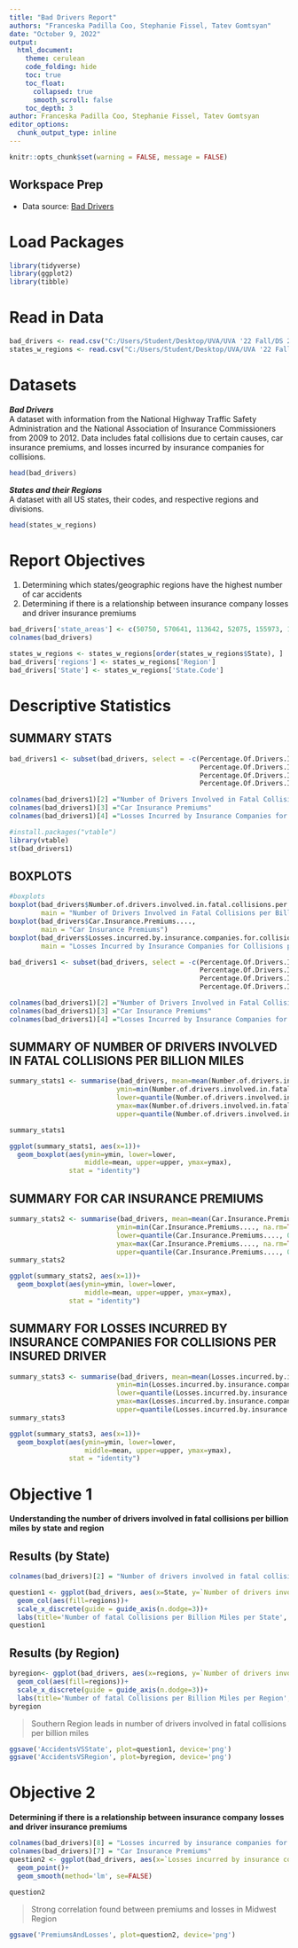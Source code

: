 ```yaml
---
title: "Bad Drivers Report"
authors: "Franceska Padilla Coo, Stephanie Fissel, Tatev Gomtsyan"
date: "October 9, 2022"
output:
  html_document:
    theme: cerulean
    code_folding: hide
    toc: true
    toc_float: 
      collapsed: true
      smooth_scroll: false
    toc_depth: 3
author: Franceska Padilla Coo, Stephanie Fissel, Tatev Gomtsyan
editor_options: 
  chunk_output_type: inline
---
```


```r
knitr::opts_chunk$set(warning = FALSE, message = FALSE) 
```

## Workspace Prep 
* Data source:
[Bad Drivers](https://github.com/fivethirtyeight/data/blob/master/bad-drivers/bad-drivers.csv)

# Load Packages 
```r
library(tidyverse)
library(ggplot2)
library(tibble)
```

# Read in Data
```r
bad_drivers <- read.csv("C:/Users/Student/Desktop/UVA/UVA '22 Fall/DS 2003/ds2003Midterm-main/bad-drivers.csv")
states_w_regions <- read.csv("C:/Users/Student/Desktop/UVA/UVA '22 Fall/DS 2003/ds2003Midterm-main/us_states_w_regions.csv")
```

# Datasets

***Bad Drivers*** <br/> 
A dataset with information from the National Highway Traffic Safety Administration and the National Association of Insurance Commissioners from 2009 to 2012. Data includes fatal collisions due to certain causes, car insurance premiums, and losses incurred by insurance companies for collisions. 
```r
head(bad_drivers)
```

***States and their Regions*** <br/>
A dataset with all US states, their codes, and respective regions and divisions.
```r
head(states_w_regions)
```
# Report Objectives
1. Determining which states/geographic regions have the highest number of car accidents
2. Determining if there is a relationship between insurance company losses and driver insurance premiums
```r
bad_drivers['state_areas'] <- c(50750, 570641, 113642, 52075, 155973, 103730, 4845, 1955, 68.32, 53997, 57919, 6423, 82751, 55593, 35870, 55875, 81823, 39732, 43566, 30865, 9775, 7838, 56539, 79617, 46914, 68898, 145556, 76878, 109806, 8969, 7419, 121365, 47224, 48718, 68994, 40953, 68679, 96003, 44820, 1034, 30111, 75898, 41220, 261914, 83168, 9249, 39598, 66582, 24087, 54314, 97105)
colnames(bad_drivers)

states_w_regions <- states_w_regions[order(states_w_regions$State), ]
bad_drivers['regions'] <- states_w_regions['Region']
bad_drivers['State'] <- states_w_regions['State.Code']
```
# Descriptive Statistics {.tabset}
## **SUMMARY STATS**
```r
bad_drivers1 <- subset(bad_drivers, select = -c(Percentage.Of.Drivers.Involved.In.Fatal.Collisions.Who.Were.Speeding,
                                                Percentage.Of.Drivers.Involved.In.Fatal.Collisions.Who.Were.Alcohol.Impaired,
                                                Percentage.Of.Drivers.Involved.In.Fatal.Collisions.Who.Were.Not.Distracted,
                                                Percentage.Of.Drivers.Involved.In.Fatal.Collisions.Who.Had.Not.Been.Involved.In.Any.Previous.Accidents))

colnames(bad_drivers1)[2] ="Number of Drivers Involved in Fatal Collisions per Billion Miles"
colnames(bad_drivers1)[3] ="Car Insurance Premiums"
colnames(bad_drivers1)[4] ="Losses Incurred by Insurance Companies for Collisions per Insured Driver"

#install.packages("vtable")
library(vtable)
st(bad_drivers1)
```

## **BOXPLOTS**
```r
#boxplots
boxplot(bad_drivers$Number.of.drivers.involved.in.fatal.collisions.per.billion.miles,
        main = "Number of Drivers Involved in Fatal Collisions per Billion Miles")
boxplot(bad_drivers$Car.Insurance.Premiums....,
        main = "Car Insurance Premiums")
boxplot(bad_drivers$Losses.incurred.by.insurance.companies.for.collisions.per.insured.driver....,
        main = "Losses Incurred by Insurance Companies for Collisions per Insured Driver")
```

```r
bad_drivers1 <- subset(bad_drivers, select = -c(Percentage.Of.Drivers.Involved.In.Fatal.Collisions.Who.Were.Speeding,
                                                Percentage.Of.Drivers.Involved.In.Fatal.Collisions.Who.Were.Alcohol.Impaired,
                                                Percentage.Of.Drivers.Involved.In.Fatal.Collisions.Who.Were.Not.Distracted,
                                                Percentage.Of.Drivers.Involved.In.Fatal.Collisions.Who.Had.Not.Been.Involved.In.Any.Previous.Accidents))

colnames(bad_drivers1)[2] ="Number of Drivers Involved in Fatal Collisions per Billion Miles"
colnames(bad_drivers1)[3] ="Car Insurance Premiums"
colnames(bad_drivers1)[4] ="Losses Incurred by Insurance Companies for Collisions per Insured Driver"

```

## **SUMMARY OF NUMBER OF DRIVERS INVOLVED IN FATAL COLLISIONS PER BILLION MILES** 
```r
summary_stats1 <- summarise(bad_drivers, mean=mean(Number.of.drivers.involved.in.fatal.collisions.per.billion.miles, na.rm=TRUE),
                           ymin=min(Number.of.drivers.involved.in.fatal.collisions.per.billion.miles, na.rm=TRUE),
                           lower=quantile(Number.of.drivers.involved.in.fatal.collisions.per.billion.miles, 0.25),
                           ymax=max(Number.of.drivers.involved.in.fatal.collisions.per.billion.miles, na.rm=TRUE),
                           upper=quantile(Number.of.drivers.involved.in.fatal.collisions.per.billion.miles, 0.75))

summary_stats1

ggplot(summary_stats1, aes(x=1))+
  geom_boxplot(aes(ymin=ymin, lower=lower, 
                   middle=mean, upper=upper, ymax=ymax),
               stat = "identity")
```

## **SUMMARY FOR CAR INSURANCE PREMIUMS**

```r
summary_stats2 <- summarise(bad_drivers, mean=mean(Car.Insurance.Premiums...., na.rm=TRUE),
                           ymin=min(Car.Insurance.Premiums...., na.rm=TRUE),
                           lower=quantile(Car.Insurance.Premiums...., 0.25),
                           ymax=max(Car.Insurance.Premiums...., na.rm=TRUE),
                           upper=quantile(Car.Insurance.Premiums...., 0.75))
summary_stats2

ggplot(summary_stats2, aes(x=1))+
  geom_boxplot(aes(ymin=ymin, lower=lower, 
                   middle=mean, upper=upper, ymax=ymax),
               stat = "identity")
```

## **SUMMARY FOR LOSSES INCURRED BY INSURANCE COMPANIES FOR COLLISIONS PER INSURED DRIVER**

```r
summary_stats3 <- summarise(bad_drivers, mean=mean(Losses.incurred.by.insurance.companies.for.collisions.per.insured.driver...., na.rm=TRUE),
                           ymin=min(Losses.incurred.by.insurance.companies.for.collisions.per.insured.driver...., na.rm=TRUE),
                           lower=quantile(Losses.incurred.by.insurance.companies.for.collisions.per.insured.driver...., 0.25),
                           ymax=max(Losses.incurred.by.insurance.companies.for.collisions.per.insured.driver...., na.rm=TRUE),
                           upper=quantile(Losses.incurred.by.insurance.companies.for.collisions.per.insured.driver...., 0.75))
summary_stats3

ggplot(summary_stats3, aes(x=1))+
  geom_boxplot(aes(ymin=ymin, lower=lower, 
                   middle=mean, upper=upper, ymax=ymax),
               stat = "identity")
```

# Objective 1 {.tabset}
**Understanding the number of drivers involved in fatal collisions per billion miles by state and region**

## **Results (by State)**
```r
colnames(bad_drivers)[2] = "Number of drivers involved in fatal collisions per billion miles"

question1 <- ggplot(bad_drivers, aes(x=State, y=`Number of drivers involved in fatal collisions per billion miles`))+
  geom_col(aes(fill=regions))+
  scale_x_discrete(guide = guide_axis(n.dodge=3))+
  labs(title='Number of fatal Collisions per Billion Miles per State', x='State Code')
question1
```

## **Results (by Region)**
```r
byregion<- ggplot(bad_drivers, aes(x=regions, y=`Number of drivers involved in fatal collisions per billion miles`))+
  geom_col(aes(fill=regions))+
  scale_x_discrete(guide = guide_axis(n.dodge=3))+
  labs(title='Number of fatal Collisions per Billion Miles per Region', x='Region')
byregion
``` 

> Southern Region leads in number of drivers involved in fatal collisions per billion miles   

```r
ggsave('AccidentsVSState', plot=question1, device='png')
ggsave('AccidentsVSRegion', plot=byregion, device='png')
```

# Objective 2
**Determining if there is a relationship between insurance company losses and driver insurance premiums**
```r
colnames(bad_drivers)[8] = "Losses incurred by insurance companies for collisions per insured driver"
colnames(bad_drivers)[7] = "Car Insurance Premiums"
question2 <- ggplot(bad_drivers, aes(x=`Losses incurred by insurance companies for collisions per insured driver`, y=`Car Insurance Premiums`, color=regions))+
  geom_point()+
  geom_smooth(method='lm', se=FALSE)
  
question2
```

> Strong correlation found between premiums and losses in Midwest Region

```r
ggsave('PremiumsAndLosses', plot=question2, device='png')
```








